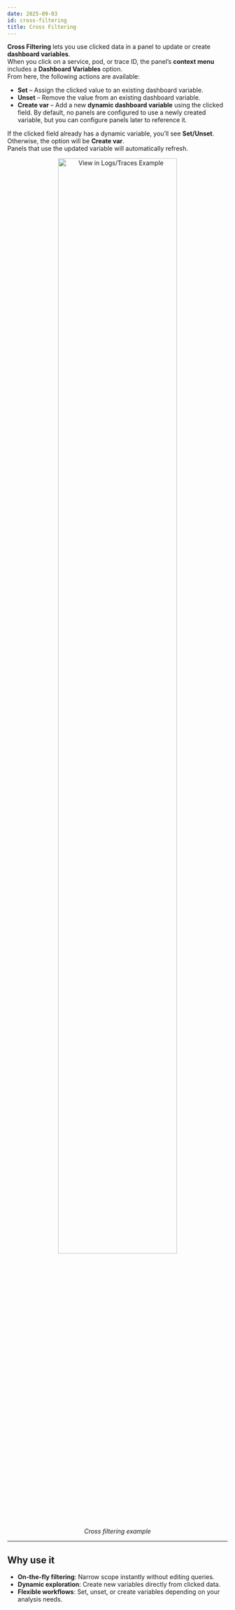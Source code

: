 ```yaml
---
date: 2025-09-03
id: cross-filtering
title: Cross Filtering
---
```


**Cross Filtering** lets you use clicked data in a panel to update or create **dashboard variables**.  
When you click on a service, pod, or trace ID, the panel’s **context menu** includes a **Dashboard Variables** option.  
From here, the following actions are available:  

- **Set** – Assign the clicked value to an existing dashboard variable.  
- **Unset** – Remove the value from an existing dashboard variable.  
- **Create var** – Add a new **dynamic dashboard variable** using the clicked field. By default, no panels are configured to use a newly created variable, but you can configure panels later to reference it.  

If the clicked field already has a dynamic variable, you’ll see **Set/Unset**. Otherwise, the option will be **Create var**.  
Panels that use the updated variable will automatically refresh.

<figure data-zoomable align='center'>
    <img src="/img/docs/dashboards/interactivity/cross-filtering-demo.gif" width="80%" alt="View in Logs/Traces Example"/>
    <figcaption><i>Cross filtering example</i></figcaption>
</figure> 

---

## Why use it
- **On-the-fly filtering**: Narrow scope instantly without editing queries.
- **Dynamic exploration**: Create new variables directly from clicked data.
- **Flexible workflows**: Set, unset, or create variables depending on your analysis needs.
